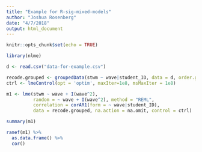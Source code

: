 ```yaml
---
title: "Example for R-sig-mixed-models"
author: "Joshua Rosenberg"
date: "4/7/2018"
output: html_document
---
```


```r
knitr::opts_chunk$set(echo = TRUE)
```

```r
library(nlme)

d <- read.csv("data-for-example.csv")

recode.grouped <- groupedData(stwm ~ wave|student_ID, data = d, order.groups = F)
ctrl <- lmeControl(opt = 'optim', maxIter=1e8, msMaxIter = 1e8)

m1 <- lme(stwm ~ wave + I(wave^2),
          random = ~ wave + I(wave^2), method = "REML",
          correlation = corAR1(form = ~ wave|student_ID),
          data = recode.grouped, na.action = na.omit, control = ctrl)

summary(m1)

ranef(m1) %>% 
  as.data.frame() %>% 
  cor()

```
